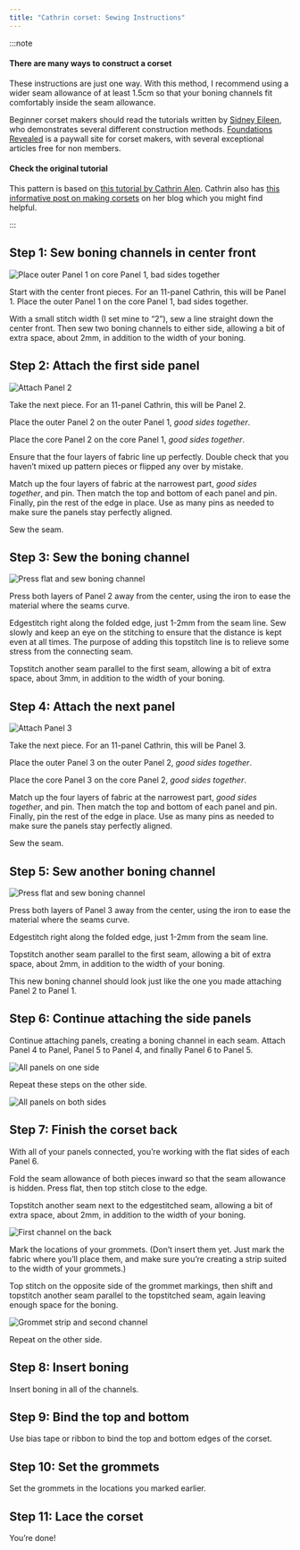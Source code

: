 ```yaml
---
title: "Cathrin corset: Sewing Instructions"
---
```


:::note


#### There are many ways to construct a corset

These instructions are just one way. With this method, I recommend using a wider seam allowance of at least 1.5cm so that your boning channels fit comfortably inside the seam allowance.

Beginner corset makers should read the tutorials written by [Sidney Eileen](http://www.sidneyeileen.com), who demonstrates several different construction methods. [Foundations Revealed](https://www.foundationsrevealed.com) is a paywall site for corset makers, with several exceptional articles free for non members.

#### Check the original tutorial

This pattern is based on [this tutorial by Cathrin Alen](https://katafalk.wordpress.com/2010/06/24/underbust-pattern-tutorial/). Cathrin also has [this informative post on making corsets](https://katafalk.wordpress.com/2009/05/03/how-i-sew-corsets/) on her blog which you might find helpful.

:::

## Step 1: Sew boning channels in center front

![Place outer Panel 1 on core Panel 1, bad sides together](step01.png)

Start with the center front pieces. For an 11-panel Cathrin, this will be Panel 1. Place the outer Panel 1 on the core Panel 1, bad sides together.

With a small stitch width (I set mine to “2”), sew a line straight down the center front. Then sew two boning channels to either side, allowing a bit of extra space, about 2mm, in addition to the width of your boning.

## Step 2: Attach the first side panel

![Attach Panel 2](step02.png)

Take the next piece. For an 11-panel Cathrin, this will be Panel 2.

Place the outer Panel 2 on the outer Panel 1, _good sides together_.

Place the core Panel 2 on the core Panel 1, _good sides together_.

Ensure that the four layers of fabric line up perfectly. Double check that you haven’t mixed up pattern pieces or flipped any over by mistake.

Match up the four layers of fabric at the narrowest part, _good sides together_, and pin. Then match the top and bottom of each panel and pin. Finally, pin the rest of the edge in place. Use as many pins as needed to make sure the panels stay perfectly aligned.

Sew the seam.

## Step 3: Sew the boning channel

![Press flat and sew boning channel](step03.png)

Press both layers of Panel 2 away from the center, using the iron to ease the material where the seams curve.

Edgestitch right along the folded edge, just 1-2mm from the seam line. Sew slowly and keep an eye on the stitching to ensure that the distance is kept even at all times. The purpose of adding this topstitch line is to relieve some stress from the connecting seam.

Topstitch another seam parallel to the first seam, allowing a bit of extra space, about 3mm, in addition to the width of your boning.

## Step 4: Attach the next panel

![Attach Panel 3](step04.png)

Take the next piece. For an 11-panel Cathrin, this will be Panel 3.

Place the outer Panel 3 on the outer Panel 2, _good sides together_.

Place the core Panel 3 on the core Panel 2, _good sides together_.

Match up the four layers of fabric at the narrowest part, _good sides together_, and pin. Then match the top and bottom of each panel and pin. Finally, pin the rest of the edge in place. Use as many pins as needed to make sure the panels stay perfectly aligned.

Sew the seam.

## Step 5: Sew another boning channel

![Press flat and sew boning channel](step05.png)

Press both layers of Panel 3 away from the center, using the iron to ease the material where the seams curve.

Edgestitch right along the folded edge, just 1-2mm from the seam line.

Topstitch another seam parallel to the first seam, allowing a bit of extra space, about 2mm, in addition to the width of your boning.

This new boning channel should look just like the one you made attaching Panel 2 to Panel 1.

## Step 6: Continue attaching the side panels

Continue attaching panels, creating a boning channel in each seam. Attach Panel 4 to Panel, Panel 5 to Panel 4, and finally Panel 6 to Panel 5.

![All panels on one side](step06.png)

Repeat these steps on the other side.

![All panels on both sides](step06b.png)

## Step 7: Finish the corset back

With all of your panels connected, you’re working with the flat sides of each Panel 6.

Fold the seam allowance of both pieces inward so that the seam allowance is hidden. Press flat, then top stitch close to the edge.

Topstitch another seam next to the edgestitched seam, allowing a bit of extra space, about 2mm, in addition to the width of your boning.

![First channel on the back](step07.png)

Mark the locations of your grommets. (Don’t insert them yet. Just mark the fabric where you’ll place them, and make sure you’re creating a strip suited to the width of your grommets.)

Top stitch on the opposite side of the grommet markings, then shift and topstitch another seam parallel to the topstitched seam, again leaving enough space for the boning.

![Grommet strip and second channel](step07b.png)

Repeat on the other side.

## Step 8: Insert boning

Insert boning in all of the channels.

## Step 9: Bind the top and bottom

Use bias tape or ribbon to bind the top and bottom edges of the corset.

## Step 10: Set the grommets

Set the grommets in the locations you marked earlier.

## Step 11: Lace the corset

You’re done!
